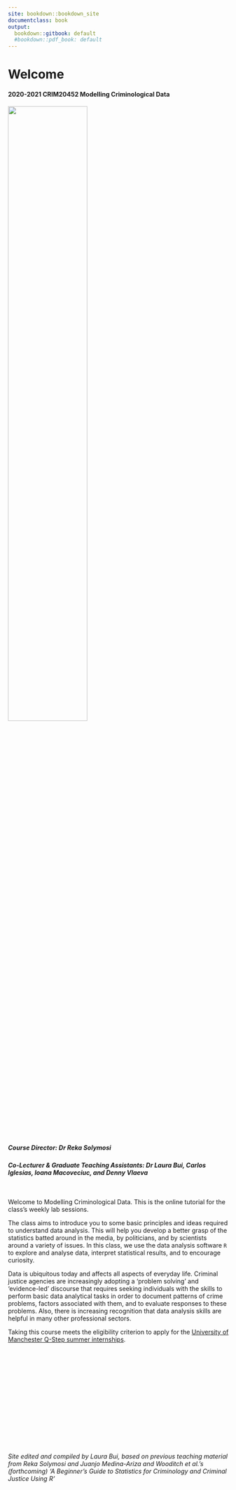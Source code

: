 ```yaml
---
site: bookdown::bookdown_site
documentclass: book
output:
  bookdown::gitbook: default
  #bookdown::pdf_book: default
---
```



<div style="margin-bottom:30px;">
</div>


# Welcome {-}
#### 2020-2021 CRIM20452 Modelling Criminological Data {-}

![](Images/UOM.jpg){width=60%}

<div style="margin-bottom:30px;">
</div>

##### Course Director: Dr Reka Solymosi {-}

##### Co-Lecturer & Graduate Teaching Assistants: Dr Laura Bui, Carlos Iglesias, Ioana Macoveciuc, and Denny Vlaeva {-}

<div style="margin-bottom:50px;">
</div>


Welcome to Modelling Criminological Data. This is the online tutorial for the class's weekly lab sessions.

The class aims to introduce you to some basic principles and ideas required to understand data analysis. This will help you develop a better grasp of the statistics batted around in the media, by politicians, and by scientists around a variety of issues. In this class, we use the data analysis software `R` to explore and analyse data, interpret statistical results, and to encourage curiosity.

Data is ubiquitous today and affects all aspects of everyday life. Criminal justice agencies are increasingly adopting a 'problem solving' and 'evidence-led' discourse that requires seeking individuals with the skills to perform basic data analytical tasks in order to document patterns of crime problems, factors associated with them, and to evaluate responses to these problems. Also, there is increasing recognition that data analysis skills are helpful in many other professional sectors.

Taking this course meets the eligibility criterion to apply for the [University of Manchester Q-Step summer internships](https://www.humanities.manchester.ac.uk/q-step/internships/).


<div style="margin-bottom:250px;">
</div>



*Site edited and compiled by Laura Bui, based on previous teaching material from Reka Solymosi and Juanjo Medina-Ariza and Wooditch et al.'s (forthcoming) 'A Beginner's Guide to Statistics for Criminology and Criminal Justice Using R'*
